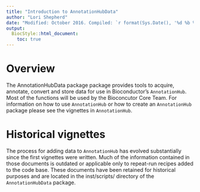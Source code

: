 ```yaml
---
title: "Introduction to AnnotationHubData"
author: "Lori Shepherd"
date: "Modified: October 2016. Compiled: `r format(Sys.Date(), '%d %b %Y')`"
output:
  BiocStyle::html_document:
    toc: true
---
```

<!--
%% \VignetteEngine{knitr::rmarkdown}
%\VignetteIndexEntry{Introduction to AnnotationHubData}
-->


# Overview

The AnnotationHubData package package provides tools to acquire, annotate,
convert and store data for use in Bioconductor's `AnnotationHub`. Most of the
functions will be used by the Bioconcutor Core Team. For information on how to
use `AnnotationHub` or how to create an `AnnotationHub` package please see the
vignettes in `AnnotationHub`. 

# Historical vignettes

The process for adding data to `AnnotationHub` has evolved substantially since
the first vignettes were written. Much of the information contained in those
documents is outdated or applicable only to repeat-run recipes added to the
code base. These documents have been retained for historical purposes and
are located in the inst/scripts/ directory of the `AnnotationHubData` package.